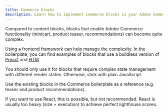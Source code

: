 ```yaml
---
title: Commerce blocks
description: Learn how to implement commerce blocks in your Adobe Commerce storefront on Edge Delivery Services.
---
```


Compared to content blocks, blocks that enable Adobe Commerce functionality (minicart, product teaser, recommendations) can become quite complex.

Using a frontend framework can help manage the complexity. In the boilerplate, you can find examples of blocks that use a buildless version of [Preact](https://preactjs.com/) and [HTM](https://github.com/developit/htm).

You should only use it for blocks that require complex state management with different render states. Otherwise, stick with plain JavaScript.

Use the existing blocks in the Commerce boilerplate as a reference (e.g. teaser and product recommendations).

If you want to use React, this is possible, but not recommended. React is usually too heavy (size + execution) to achieve perfect lighthouse scores.